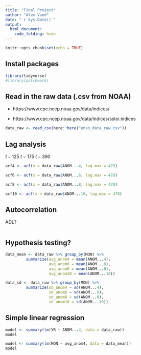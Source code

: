 ```yaml
---
title: "Final Project"
author: "Alex Vand"
date: "`r Sys.Date()`"
output:
  html_document:
    code_folding: hide
---
```


```r
knitr::opts_chunk$set(echo = TRUE)
```

## Install packages

```r
library(tidyverse)
#library(patchwork)
```


## Read in the raw data (.csv from NOAA)
- https://www.cpc.ncep.noaa.gov/data/indices/

- https://www.cpc.ncep.noaa.gov/data/indices/sstoi.indices

```r
data_raw <- read_csv(here::here("enso_data_raw.csv"))
```


## Lag analysis

$t-125$
$t-175$
$t-390$

```r
acf4 <- acf(x = data_raw$ANOM...4, lag.max = 478)
```

```r
acf6 <- acf(x = data_raw$ANOM...6, lag.max = 478)
```

```r
acf8 <- acf(x = data_raw$ANOM...8, lag.max = 478)
```

```r
acf10 <- acf(x = data_raw$ANOM...10, lag.max = 478)
```




## Autocorrelation

ADL?

```r

```

## Hypothesis testing?

```r
data_mean <- data_raw %>% group_by(MON) %>%
         summarize(avg_anom4 = mean(ANOM...4),
                   avg_anom6 = mean(ANOM...6),
                   avg_anom8 = mean(ANOM...8),
                   avg_anom10 = mean(ANOM...10))

data_sd <- data_raw %>% group_by(MON) %>%
         summarize(sd_anom4 = sd(ANOM...4),
                   sd_anom6 = sd(ANOM...6),
                   sd_anom8 = sd(ANOM...8),
                   sd_anom10 = sd(ANOM...10))
```

## Simple linear regression

```r
model <- summary(lm(YR ~ ANOM...4, data = data_raw))
model
```

```r
model <- summary(lm(MON ~ avg_anom4, data = data_mean))
model
```






